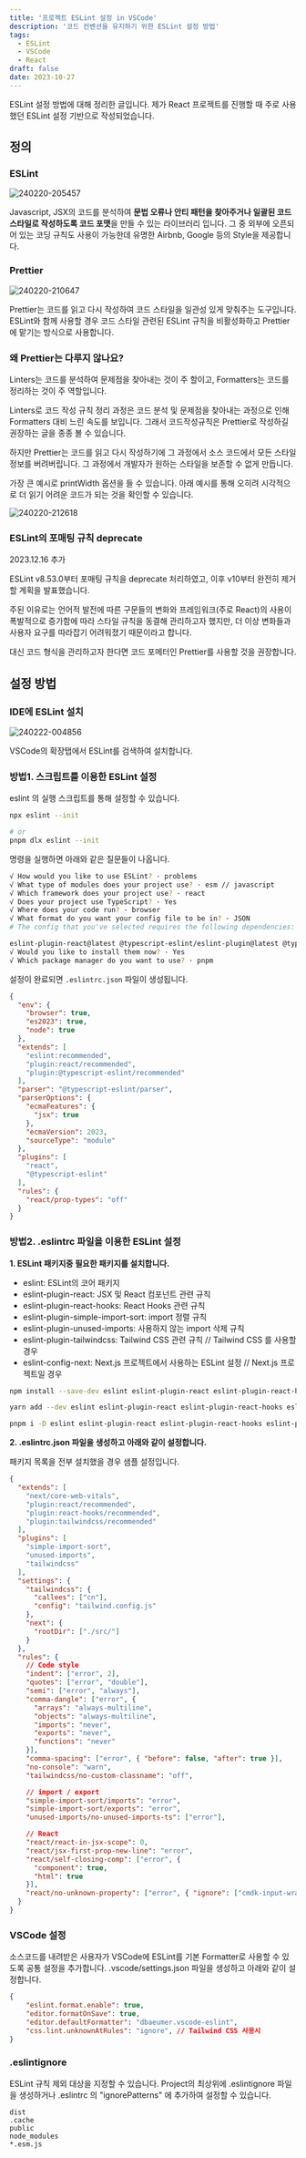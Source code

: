 ```yaml
---
title: '프로젝트 ESLint 설정 in VSCode'
description: '코드 컨벤션을 유지하기 위한 ESLint 설정 방법'
tags:
  - ESLint
  - VSCode
  - React
draft: false
date: 2023-10-27
---
```


ESLint 설정 방법에 대해 정리한 글입니다.
제가 React 프로젝트를 진행할 때 주로 사용했던 ESLint 설정 기반으로 작성되었습니다.

## 정의

### ESLint

![240220-205457](/posts/eslint-install/240220-205457.png)

Javascript, JSX의 코드를 분석하여 **문법 오류나 안티 패턴을 찾아주거나 일괄된 코드 스타일로 작성하도록 코드 포맷**을 만들 수 있는 라이브러리 입니다.
그 중 외부에 오픈되어 있는 코딩 규칙도 사용이 가능한데 유명한 Airbnb, Google 등의 Style을 제공합니다.

### Prettier

![240220-210647](/posts/eslint-install/240220-210647.png)

Prettier는 코드를 읽고 다시 작성하여 코드 스타일을 일관성 있게 맞춰주는 도구입니다.
ESLint와 함께 사용할 경우 코드 스타일 관련된 ESLint 규칙을 비활성화하고 Prettier에 맡기는 방식으로 사용합니다.

### 왜 Prettier는 다루지 않나요?

Linters는 코드를 분석하여 문제점을 찾아내는 것이 주 할이고, Formatters는 코드를 정리하는 것이 주 역할입니다.
  
Linters로 코드 작성 규칙 정리 과정은 코드 분석 및 문제점을 찾아내는 과정으로 인해 Formatters 대비 느린 속도를 보입니다. 그래서 코드작성규칙은 Prettier로 작성하길 권장하는 글을 종종 볼 수 있습니다.
  
하지만 Prettier는 코드를 읽고 다시 작성하기에 그 과정에서 소스 코드에서 모든 스타일 정보를 버려버립니다. 그 과정에서 개발자가 원하는 스타일을 보존할 수 없게 만듭니다.
  
가장 큰 예시로 printWidth 옵션을 들 수 있습니다. 아래 예시를 통해 오히려 시각적으로 더 읽기 어려운 코드가 되는 것을 확인할 수 있습니다.


![240220-212618](/posts/eslint-install/240220-212618.png)

### ESLint의 포매팅 규칙 deprecate
<Fore>2023.12.16 추가</Fore>

ESLint v8.53.0부터 포매팅 규칙을 deprecate 처리하였고, 이후 v10부터 완전히 제거할 계획을 발표했습니다.

주된 이유로는 언어적 발전에 따른 구문들의 변화와 프레임워크(주로 React)의 사용이 폭발적으로 증가함에 따라 스타일 규칙을 동결해 관리하고자 했지만, 더 이상 변화들과 사용자 요구를 따라잡기 어려워졌기 때문이라고 합니다.

대신 코드 형식을 관리하고자 한다면 코드 포메터인 Prettier를 사용할 것을 권장합니다.

<LinkedCard href="https://eslint.org/blog/2023/10/deprecating-formatting-rules/" />

## 설정 방법

### IDE에 ESLint 설치

![240222-004856](/posts/eslint-install/240222-004856.png)

VSCode의 확장탭에서 ESLint를 검색하여 설치합니다.

### 방법1. 스크립트를 이용한 ESLint 설정

eslint 의 실행 스크립트를 통해 설정할 수 있습니다.

```bash
npx eslint --init

# or
pnpm dlx eslint --init
```

명령을 실행하면 아래와 같은 질문들이 나옵니다.

```bash
√ How would you like to use ESLint? · problems
√ What type of modules does your project use? · esm // javascript
√ Which framework does your project use? · react
√ Does your project use TypeScript? · Yes
√ Where does your code run? · browser
√ What format do you want your config file to be in? · JSON
# The config that you've selected requires the following dependencies:

eslint-plugin-react@latest @typescript-eslint/eslint-plugin@latest @typescript-eslint/parser@latest
√ Would you like to install them now? · Yes
√ Which package manager do you want to use? · pnpm
```

설정이 완료되면 `.eslintrc.json` 파일이 생성됩니다.

```json
{
  "env": {
    "browser": true,
    "es2023": true,
    "node": true
  },
  "extends": [
    "eslint:recommended",
    "plugin:react/recommended",
    "plugin:@typescript-eslint/recommended"
  ],
  "parser": "@typescript-eslint/parser",
  "parserOptions": {
    "ecmaFeatures": {
      "jsx": true
    },
    "ecmaVersion": 2023,
    "sourceType": "module"
  },
  "plugins": [
    "react",
    "@typescript-eslint"
  ],
  "rules": {
    "react/prop-types": "off"
  }
}
```

### 방법2. .eslintrc 파일을 이용한 ESLint 설정

**1. ESLint 패키지중 필요한 패키지를 설치합니다.**

- eslint: ESLint의 코어 패키지
- eslint-plugin-react: JSX 및 React 컴포넌트 관련 규칙
- eslint-plugin-react-hooks: React Hooks 관련 규칙
- eslint-plugin-simple-import-sort: import 정렬 규칙
- eslint-plugin-unused-imports: 사용하지 않는 import 삭제 규칙
- eslint-plugin-tailwindcss: Tailwind CSS 관련 규칙 // Tailwind CSS 를 사용할 경우
- eslint-config-next: Next.js 프로젝트에서 사용하는 ESLint 설정 // Next.js 프로젝트일 경우

```bash title="npm"
npm install --save-dev eslint eslint-plugin-react eslint-plugin-react-hooks eslint-plugin-simple-import-sort eslint-plugin-unused-imports eslint-plugin-tailwindcss eslint-config-next
```

```bash title="yarn"
yarn add --dev eslint eslint-plugin-react eslint-plugin-react-hooks eslint-plugin-simple-import-sort eslint-plugin-unused-imports eslint-plugin-tailwindcss eslint-config-next
```

```bash title="pnpm"
pnpm i -D eslint eslint-plugin-react eslint-plugin-react-hooks eslint-plugin-simple-import-sort eslint-plugin-unused-imports eslint-plugin-tailwindcss eslint-config-next
```

**2. .eslintrc.json 파일을 생성하고 아래와 같이 설정합니다.**

패키지 목록을 전부 설치했을 경우 샘플 설정입니다.

```json title=".eslintrc.json"
{
  "extends": [
    "next/core-web-vitals",
    "plugin:react/recommended",
    "plugin:react-hooks/recommended",
    "plugin:tailwindcss/recommended"
  ],
  "plugins": [
    "simple-import-sort",
    "unused-imports",
    "tailwindcss"
  ],
  "settings": {
    "tailwindcss": {
      "callees": ["cn"],
      "config": "tailwind.config.js"
    },
    "next": {
      "rootDir": ["./src/"]
    }
  },
  "rules": {
    // Code style
    "indent": ["error", 2],
    "quotes": ["error", "double"],
    "semi": ["error", "always"],
    "comma-dangle": ["error", {
      "arrays": "always-multiline",
      "objects": "always-multiline",
      "imports": "never",
      "exports": "never",
      "functions": "never"
    }],
    "comma-spacing": ["error", { "before": false, "after": true }],
    "no-console": "warn",
    "tailwindcss/no-custom-classname": "off",

    // import / export
    "simple-import-sort/imports": "error",
    "simple-import-sort/exports": "error",
    "unused-imports/no-unused-imports-ts": ["error"],

    // React
    "react/react-in-jsx-scope": 0,
    "react/jsx-first-prop-new-line": "error",
    "react/self-closing-comp": ["error", {
      "component": true,
      "html": true
    }],
    "react/no-unknown-property": ["error", { "ignore": ["cmdk-input-wrapper"] }],
  }
}
```

### VSCode 설정

소스코드를 내려받은 사용자가 VSCode에 ESLint를 기본 Formatter로 사용할 수 있도록 공통 설정을 추가합니다.
.vscode/settings.json 파일을 생성하고 아래와 같이 설정합니다.

```json title=".vscode/settings.json"
{
    "eslint.format.enable": true,
    "editor.formatOnSave": true,
    "editor.defaultFormatter": "dbaeumer.vscode-eslint",
    "css.lint.unknownAtRules": "ignore", // Tailwind CSS 사용시
}
```

### .eslintignore

ESLint 규칙 제외 대상을 지정할 수 있습니다.
Project의 최상위에 .eslintignore 파일을 생성하거나 .eslintrc 의 "ignorePatterns" 에 추가하여 설정할 수 있습니다.

```text title=".eslintignore"
dist
.cache
public
node_modules
*.esm.js
```